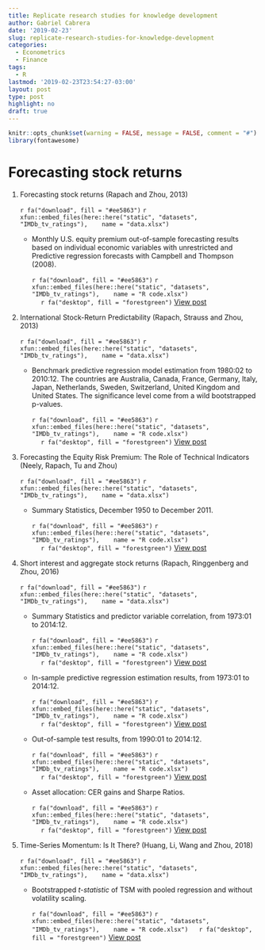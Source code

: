 ```yaml
---
title: Replicate research studies for knowledge development
author: Gabriel Cabrera
date: '2019-02-23'
slug: replicate-research-studies-for-knowledge-development
categories:
  - Econometrics
  - Finance
tags:
  - R
lastmod: '2019-02-23T23:54:27-03:00'
layout: post
type: post
highlight: no
draft: true
---
```


```r
knitr::opts_chunk$set(warning = FALSE, message = FALSE, comment = "#")
library(fontawesome)
```

# Forecasting stock returns

1. Forecasting stock returns (Rapach and Zhou, 2013)

    `r fa("download", fill = "#ee5863")` 
    ```r
    xfun::embed_files(here::here("static", "datasets", "IMDb_tv_ratings"),
      name = "data.xlsx")
    ```   
    
    - Monthly U.S. equity premium out-of-sample forecasting results based on 
      individual economic variables with unrestricted and Predictive regression 
      forecasts with Campbell and Thompson (2008). 
  
       `r fa("download", fill = "#ee5863")` 
       ```r
       xfun::embed_files(here::here("static", "datasets", "IMDb_tv_ratings"),
         name = "R code.xlsx")
       ```  
       &ensp;&ensp;
       `r fa("desktop", fill = "forestgreen")` 
       [View post](https://gcabrerag.rbind.io/)
    
2. International Stock-Return Predictability (Rapach, Strauss and Zhou, 2013)

    `r fa("download", fill = "#ee5863")` 
    ```r
    xfun::embed_files(here::here("static", "datasets", "IMDb_tv_ratings"),
      name = "data.xlsx")
    ```   

    - Benchmark predictive regression model estimation from 1980:02 to 2010:12.
      The countries are Australia, Canada, France, Germany, Italy, Japan, 
      Netherlands, Sweden, Switzerland, United Kingdom and United States.
      The significance level come from a wild bootstrapped p-values.
    
       `r fa("download", fill = "#ee5863")` 
       ```r
       xfun::embed_files(here::here("static", "datasets", "IMDb_tv_ratings"),
         name = "R code.xlsx")
       ```  
       &ensp;&ensp;
       `r fa("desktop", fill = "forestgreen")` 
       [View post](https://gcabrerag.rbind.io/)
      
3. Forecasting the Equity Risk Premium: The Role of Technical Indicators (Neely, Rapach, Tu and Zhou)

    `r fa("download", fill = "#ee5863")` 
    ```r
    xfun::embed_files(here::here("static", "datasets", "IMDb_tv_ratings"),
      name = "data.xlsx")
    ```   

    - Summary Statistics, December 1950 to December 2011. 
  
       `r fa("download", fill = "#ee5863")` 
       ```r
       xfun::embed_files(here::here("static", "datasets", "IMDb_tv_ratings"),
         name = "R code.xlsx")
       ```  
       &ensp;&ensp;
       `r fa("desktop", fill = "forestgreen")` 
       [View post](https://gcabrerag.rbind.io/)
      
4. Short interest and aggregate stock returns (Rapach, Ringgenberg and Zhou, 2016)

    `r fa("download", fill = "#ee5863")` 
    ```r
    xfun::embed_files(here::here("static", "datasets", "IMDb_tv_ratings"),
      name = "data.xlsx")
    ```   

    - Summary Statistics and predictor variable correlation, 
      from 1973:01 to 2014:12. 
      
       `r fa("download", fill = "#ee5863")` 
       ```r
       xfun::embed_files(here::here("static", "datasets", "IMDb_tv_ratings"),
         name = "R code.xlsx")
       ```  
       &ensp;&ensp;
       `r fa("desktop", fill = "forestgreen")` 
       [View post](https://gcabrerag.rbind.io/)

    - In-sample predictive regression estimation results, from  1973:01 to 
      2014:12. 
    
       `r fa("download", fill = "#ee5863")` 
       ```r
       xfun::embed_files(here::here("static", "datasets", "IMDb_tv_ratings"),
         name = "R code.xlsx")
       ```  
       &ensp;&ensp;
       `r fa("desktop", fill = "forestgreen")` 
       [View post](https://gcabrerag.rbind.io/)

    - Out-of-sample test results, from 1990:01 to 2014:12. 
    
       `r fa("download", fill = "#ee5863")` 
       ```r
       xfun::embed_files(here::here("static", "datasets", "IMDb_tv_ratings"),
         name = "R code.xlsx")
       ```  
       &ensp;&ensp;
       `r fa("desktop", fill = "forestgreen")` 
       [View post](https://gcabrerag.rbind.io/)

    - Asset allocation: CER gains and Sharpe Ratios. 
    
       `r fa("download", fill = "#ee5863")` 
       ```r
       xfun::embed_files(here::here("static", "datasets", "IMDb_tv_ratings"),
         name = "R code.xlsx")
       ```  
       &ensp;&ensp;
       `r fa("desktop", fill = "forestgreen")` 
       [View post](https://gcabrerag.rbind.io/)

5. Time-Series Momentum: Is It There? (Huang, Li, Wang and Zhou, 2018)

    `r fa("download", fill = "#ee5863")` 
    ```r
    xfun::embed_files(here::here("static", "datasets", "IMDb_tv_ratings"),
      name = "data.xlsx")
    ```   

    - Bootstrapped *t-statistic* of TSM with pooled regression and without 
      volatility scaling.
      
       `r fa("download", fill = "#ee5863")` 
       ```r
       xfun::embed_files(here::here("static", "datasets", "IMDb_tv_ratings"),
         name = "R code.xlsx")
       ``` 
       &ensp;&ensp;
       `r fa("desktop", fill = "forestgreen")` 
       [View post](https://gcabrerag.rbind.io/)
